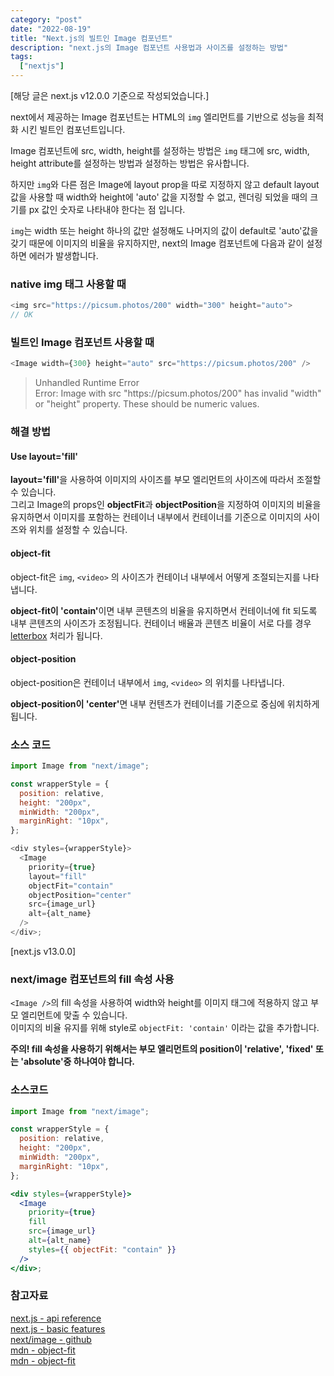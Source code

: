 ```yaml
---
category: "post"
date: "2022-08-19"
title: "Next.js의 빌트인 Image 컴포넌트"
description: "next.js의 Image 컴포넌트 사용법과 사이즈를 설정하는 방법"
tags:
  ["nextjs"]
---
```


[해당 글은 next.js v12.0.0 기준으로 작성되었습니다.]

next에서 제공하는 Image 컴포넌트는 HTML의 `img` 엘리먼트를 기반으로 성능을 최적화 시킨 빌트인 컴포넌트입니다.<br/>

Image 컴포넌트에 src, width, height를 설정하는 방법은 `img` 태그에 src, width, height attribute를 설정하는 방법과 설정하는 방법은 유사합니다.<br/>

하지만 `img`와 다른 점은 Image에 layout prop을 따로 지정하지 않고 default layout값을 사용할 때 width와 height에 'auto' 값을 지정할 수 없고, 렌더링 되었을 때의 크기를 px 값인 숫자로 나타내야 한다는 점 입니다.

`img`는 width 또는 height 하나의 값만 설정해도 나머지의 값이 default로 'auto'값을 갖기 때문에 이미지의 비율을 유지하지만, next의 Image 컴포넌트에 다음과 같이 설정하면 에러가 발생합니다.

### native img 태그 사용할 때

```javascript
<img src="https://picsum.photos/200" width="300" height="auto">
// OK
```

### 빌트인 Image 컴포넌트 사용할 때

```javascript
<Image width={300} height="auto" src="https://picsum.photos/200" />
```

> Unhandled Runtime Error<br/>
> Error: Image with src "ht<span></span>tps://picsum.photos/200" has invalid "width" or "height" property. These should be numeric values.

### 해결 방법

#### Use layout='fill'

<strong>layout='fill'</strong>을 사용하여 이미지의 사이즈를 부모 엘리먼트의
사이즈에 따라서 조절할 수 있습니다.
<br />
그리고 Image의 props인 **objectFit**과 **objectPosition**을 지정하여 이미지의
비율을 유지하면서 이미지를 포함하는 컨테이너 내부에서 컨테이너를 기준으로
이미지의 사이즈와 위치를 설정할 수 있습니다.

#### object-fit

object-fit은 `img`, `<video>` 의 사이즈가 컨테이너 내부에서 어떻게 조절되는지를 나타냅니다.<br/>

<strong>object-fit이 'contain'</strong>이면 내부 콘텐츠의 비율을 유지하면서 컨테이너에 fit 되도록 내부 콘텐츠의 사이즈가 조정됩니다. 컨테이너 배율과 콘텐츠 비율이 서로 다를 경우 [letterbox](<https://en.wikipedia.org/wiki/Letterboxing_(filming)>) 처리가 됩니다.<br/>

#### object-position

object-position은 컨테이너 내부에서 `img`, `<video>` 의 위치를 나타냅니다.<br/>

<strong>object-position이 'center'</strong>면 내부 컨텐츠가 컨테이너를 기준으로
중심에 위치하게 됩니다.
<br />

### 소스 코드

```js
import Image from "next/image";

const wrapperStyle = {
  position: relative,
  height: "200px",
  minWidth: "200px",
  marginRight: "10px",
};

<div styles={wrapperStyle}>
  <Image
    priority={true}
    layout="fill"
    objectFit="contain"
    objectPosition="center"
    src={image_url}
    alt={alt_name}
  />
</div>;
```

[next.js v13.0.0]

### next/image 컴포넌트의 fill 속성 사용

`<Image />`의 fill 속성을 사용하여 width와 height를 이미지 태그에 적용하지 않고 부모 엘리먼트에 맞출 수 있습니다.<br />
이미지의 비율 유지를 위해 style로 <code>objectFit: 'contain'</code> 이라는 값을 추가합니다.<br />

**주의! fill 속성을 사용하기 위해서는 부모 엘리먼트의 position이 'relative', 'fixed' 또는 'absolute'중 하나여야 합니다.**<br />

### 소스코드

```jsx
import Image from "next/image";

const wrapperStyle = {
  position: relative,
  height: "200px",
  minWidth: "200px",
  marginRight: "10px",
};

<div styles={wrapperStyle}>
  <Image
    priority={true}
    fill
    src={image_url}
    alt={alt_name}
    styles={{ objectFit: "contain" }}
  />
</div>;
```

### 참고자료

[next.js - api reference](https://nextjs.org/docs/api-reference/next/image)<br/>
[next.js - basic features](https://nextjs.org/docs/basic-features/image-optimization)<br/>
[next/image - github](https://github.com/vercel/next.js/blob/canary/docs/api-reference/next/image.md)<br/>
[mdn - object-fit](https://developer.mozilla.org/en-US/docs/Web/CSS/object-fit)<br/>
[mdn - object-fit](https://developer.mozilla.org/en-US/docs/Web/CSS/object-position)<br/>
